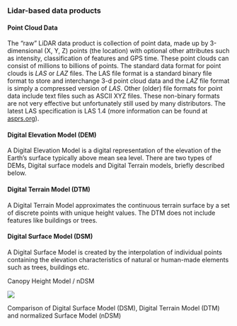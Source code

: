 
### Lidar-based data products

#### Point Cloud Data
The "raw" LiDAR data product is collection of point data, made up by 3-dimensional (X, Y, Z) points (the location) with optional other attributes such as intensity, classification of features and GPS time. These point clouds can consist of millions to billions of points. 
The standard data format for point clouds is *LAS* or *LAZ* files. The LAS file format is a standard binary file format to store and interchange 3-d point cloud data and the *LAZ* file format is simply a compressed version of *LAS*. Other (older) file formats for point data include text files such as ASCII XYZ files. These non-binary formats are not very effective but unfortunately still used by many distributors.
The latest LAS specification is LAS 1.4 (more information can be found at [asprs.org](https://www.asprs.org/divisions-committees/lidar-division/laser-las-file-format-exchange-activities)).

#### Digital Elevation Model (DEM)
A Digital Elevation Model is a digital representation of the elevation of the Earth’s surface typically above mean sea level. There are two types of DEMs, Digital surface models and Digital Terrain models, briefly described below. 

#### Digital Terrain Model (DTM)
A Digital Terrain Model approximates the continuous terrain surface by a set of discrete points with unique height values. The DTM does not include features like buildings or trees.

#### Digital Surface Model (DSM)
A Digital Surface Model is created by the interpolation of individual points containing the elevation characteristics of natural or human-made elements such as trees, buildings etc.

Canopy Height Model / nDSM

::: {#fig-dsm-dtm}
![](https://www.spiedigitallibrary.org/ContentImages/Journals/JARSC4/10/3/036013/FigureImages/JARS_10_3_036013_f003.png)

Comparison of Digital Surface Model (DSM), Digital Terrain Model (DTM) and normalized Surface Model (nDSM)
:::

